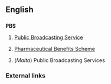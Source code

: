 ==English==

==={{initialism}}===
'''PBS'''

# {{US}} [[w:Public Broadcasting Service|Public Broadcasting Service]]
# {{AU}} [[w:Pharmaceutical Benefits Scheme|Pharmaceutical Benefits Scheme]]
#(''Malta'') Public Broadcasting Services

===External links===
{{pedialite}}